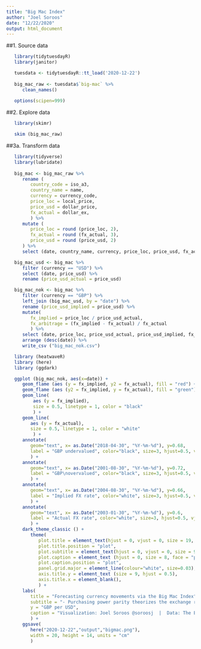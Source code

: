 ```yaml
---
title: "Big Mac Index"
author: "Joel Soroos"
date: "12/22/2020"
output: html_document
---
```



##1. Source data
```r

   library(tidytuesdayR)
   library(janitor)

   tuesdata <- tidytuesdayR::tt_load('2020-12-22') 
   
   big_mac_raw <- tuesdata$`big-mac` %>%
      clean_names()
   
   options(scipen=999)
```


##2. Explore data
```r

   library(skimr)

   skim (big_mac_raw)
```


##3a. Transform data
```r

   library(tidyverse)
   library(lubridate)
  
   big_mac <- big_mac_raw %>%
      rename (
         country_code = iso_a3,
         country_name = name,
         currency = currency_code,
         price_loc = local_price,
         price_usd = dollar_price,
         fx_actual = dollar_ex,
         ) %>%
      mutate (
         price_loc = round (price_loc, 2),
         fx_actual = round (fx_actual, 3),
         price_usd = round (price_usd, 2)
      ) %>%
      select (date, country_name, currency, price_loc, price_usd, fx_actual)
```


```r
   big_mac_usd <- big_mac %>%
      filter (currency == "USD") %>%
      select (date, price_usd) %>%
      rename (price_usd_actual = price_usd)

   big_mac_nok <- big_mac %>%
      filter (currency == "GBP") %>%
      left_join (big_mac_usd, by = "date") %>%
      rename (price_usd_implied = price_usd) %>%
      mutate(
         fx_implied = price_loc / price_usd_actual,
         fx_arbitrage = (fx_implied - fx_actual) / fx_actual
         ) %>%
      select (date, price_loc, price_usd_actual, price_usd_implied, fx_actual, fx_implied, fx_arbitrage) %>%
      arrange (desc(date)) %>%
      write_csv ("big_mac_nok.csv")
```


```r

   library (heatwaveR)
   library (here)
   library (ggdark)

   ggplot (big_mac_nok, aes(x=date)) +
      geom_flame (aes (y = fx_implied, y2 = fx_actual), fill = "red") +
      geom_flame (aes (y2 = fx_implied, y = fx_actual), fill = "green") + 
      geom_line(
          aes (y = fx_implied),
          size = 0.5, linetype = 1, color = "black"
          ) +
      geom_line(
         aes (y = fx_actual),
         size = 0.5, linetype = 1, color = "white"
          ) +
      annotate(
         geom="text", x= as.Date("2018-04-30", "%Y-%m-%d"), y=0.68, 
         label = "GBP undervalued", color="black", size=3, hjust=0.5, vjust=0.5, fontface="bold",
         ) +
      annotate(
         geom="text", x= as.Date("2001-08-30", "%Y-%m-%d"), y=0.72, 
         label = "GBP\novervalued", color="black", size=3, hjust=0.5, vjust=0, fontface="bold"
         ) +
      annotate(
         geom="text", x= as.Date("2004-08-30", "%Y-%m-%d"), y=0.66, 
         label = "Implied FX rate", color="white", size=3, hjust=0.5, vjust=0, fontface="bold", angle = 312
         ) +
      annotate(
         geom="text", x= as.Date("2003-01-30", "%Y-%m-%d"), y=0.6, 
         label = "Actual FX rate", color="white", size=3, hjust=0.5, vjust=0, fontface="bold", angle = 300
         ) +
      dark_theme_classic () +
         theme(
            plot.title = element_text(hjust = 0, vjust = 0, size = 19, face = "bold", margin = margin (0,0,4,0)),
            plot.title.position = "plot",
            plot.subtitle = element_text(hjust = 0, vjust = 0, size = 9, face = "bold", margin = margin (0,0,30,0)),
            plot.caption = element_text (hjust = 0, size = 8, face = "plain", margin = margin (20,0,0,0), color="white"),
            plot.caption.position = "plot",
            panel.grid.major = element_line(colour="white", size=0.03),
            axis.title.y = element_text (size = 9, hjust = 0.5),
            axis.title.x = element_blank(),
            ) +
      labs(
         title = "Forecasting currency movements via the Big Mac Index",
         subtitle = "- Purchasing power parity theorizes the exchange rate between two currencies in long run should match ratio of prices\n  for a comparable good such as a McDonald's Big Mac hamburger.  If relative prices in one country are higher,\n  that country's currency will ultimately appreciate.",
         y = "GBP per USD",
         caption = "Visualization: Joel Soroos @soroosj  |  Data: The Economist via R4DS Tidy Tuesday"
         ) +
      ggsave(
         here("2020-12-22","output","bigmac.png"),
         width = 20, height = 14, units = "cm"
         )
```